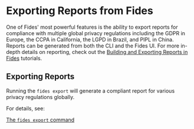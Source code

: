 # Exporting Reports from Fides

One of Fides' most powerful features is the ability to export reports for compliance with multiple global privacy regulations including the GDPR in Europe, the CCPA in California, the LGPD in Brazil, and PIPL in China.
Reports can be generated from both the CLI and the Fides UI. For more in-depth details on reporting, check out the [Building and Exporting Reports in Fides](/docs/tutorials/data-mapping-reports) tutorials.

## Exporting Reports
Running the ```fides export``` will generate a compliant report for various privacy regulations globally.

For details, see:

[The ```fides export``` command](/docs/dev-docs/cli/report/cmd-export)